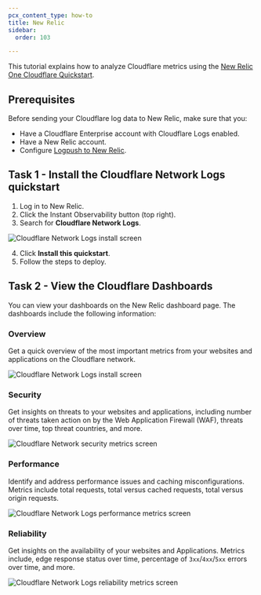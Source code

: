 ```yaml
---
pcx_content_type: how-to
title: New Relic
sidebar:
  order: 103

---
```


This tutorial explains how to analyze Cloudflare metrics using the [New Relic One Cloudflare Quickstart](https://newrelic.com/instant-observability/cloudflare/fc2bb0ac-6622-43c6-8c1f-6a4c26ab5434).

## Prerequisites

Before sending your Cloudflare log data to New Relic, make sure that you:

* Have a Cloudflare Enterprise account with Cloudflare Logs enabled.
* Have a New Relic account.
* Configure [Logpush to New Relic](/logs/get-started/enable-destinations/new-relic/).

## Task 1 - Install the Cloudflare Network Logs quickstart

1. Log in to New Relic.
2. Click the Instant Observability button (top right).
3. Search for **Cloudflare Network Logs**.

![Cloudflare Network Logs install screen](~/assets/images/fundamentals/new-relic/screenshots/cloudflare-network-logs.png)

4. Click **Install this quickstart**.
5. Follow the steps to deploy.

## Task 2 - View the Cloudflare Dashboards

You can view your dashboards on the New Relic dashboard page. The dashboards include the following information:

### Overview

Get a quick overview of the most important metrics from your websites and applications on the Cloudflare network.

![Cloudflare Network Logs install screen](~/assets/images/fundamentals/new-relic/dashboard/dash-1.png)

### Security

Get insights on threats to your websites and applications, including number of threats taken action on by the Web Application Firewall (WAF), threats over time, top threat countries, and more.

![Cloudflare Network security metrics screen](~/assets/images/fundamentals/new-relic/dashboard/dash-2.png)

### Performance

Identify and address performance issues and caching misconfigurations. Metrics include total requests, total versus cached requests, total versus origin requests.

![Cloudflare Network Logs performance metrics screen](~/assets/images/fundamentals/new-relic/dashboard/dash-3.png)

### Reliability

Get insights on the availability of your websites and Applications. Metrics include, edge response status over time, percentage of `3xx`/`4xx`/`5xx` errors over time, and more.

![Cloudflare Network Logs reliability metrics screen](~/assets/images/fundamentals/new-relic/dashboard/dash-4.png)
